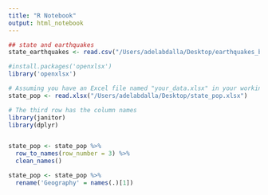 ```yaml
---
title: "R Notebook"
output: html_notebook
---
```


```r

## state and earthquakes 
state_earthquakes <- read.csv("/Users/adelabdalla/Desktop/earthquakes_by_state.csv")

```


```r
#install.packages('openxlsx')
library('openxlsx')

# Assuming you have an Excel file named "your_data.xlsx" in your working directory
state_pop <- read.xlsx("/Users/adelabdalla/Desktop/state_pop.xlsx")

# The third row has the column names
library(janitor)
library(dplyr)


state_pop <- state_pop %>%
  row_to_names(row_number = 3) %>%
  clean_names()

state_pop <- state_pop %>%
  rename('Geography' = names(.)[1])

```

